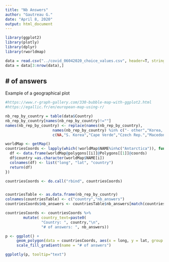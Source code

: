 ```yaml
---
title: "Nb Answers"
author: "Gautreau G."
date: "April 8, 2020"
output: html_document
---
```


```r
library(ggplot2)
library(plotly)
library(dplyr)
library(rworldmap)

data = read.csv("../covid_06042020_choice_values.csv", header=T, stringsAsFactors=F)
data = data[3:nrow(data),]
```

## # of answers

Example of a geographical plot

```r
#https://www.r-graph-gallery.com/330-bubble-map-with-ggplot2.html
#https://egallic.fr/en/european-map-using-r/

nb_rep_by_country = table(data$Country)
nb_rep_by_country[names(nb_rep_by_country)!=""]
names(nb_rep_by_country) <- replace(names(nb_rep_by_country), 
                     names(nb_rep_by_country) %in% c("- other","Korea, South","Cabo Verde","Czech Republic","North Macedonia","Bosnia and Herzegovina","Korea, North","The Bahamas","Dominican Republic","Côte d’Ivoire","Congo, Democratic Republic of the","Congo, Republic of the","Micronesia, Federated States of","Sudan, South","Guinea-Bissau","Antigua and Barbuda","Saint Vincent and the Grenadines"), 
                     c(NA,"S. Korea","Cape Verde","Czech Rep.","Macedonia","Bosnia and Herz.","N. Korea","Bahamas","Dominican Rep. Dominica","Ivory Coast","Congo (Kinshasa)","Congo (Brazzaville)","Micronesia","S. Sudan","Guinea Bissau","Antigua and Barb.","St. Vin. and Gren."))

worldMap <- getMap()
countriesCoords <- lapply(which(!worldMap$NAME%in%c("Antarctica")), function(i){
  df <- data.frame(worldMap@polygons[[i]]@Polygons[[1]]@coords)
  df$country =as.character(worldMap$NAME[i])
  colnames(df) <- list("long", "lat", "country")
  return(df)
})

countriesCoords <- do.call("rbind", countriesCoords)


countriesTable <- as.data.frame(nb_rep_by_country)
colnames(countriesTable) <- c("country","nb_answers")
countriesCoords$nb_answers <- countriesTable$nb_answers[match(countriesCoords$country,countriesTable$country)]

countriesCoords <- countriesCoords %>%
        mutate( country_text=paste0(
                "Country: ", country,"\n",
                "# of answers: ", nb_answers))

p <- ggplot() + 
     geom_polygon(data = countriesCoords, aes(x = long, y = lat, group = country, fill = nb_answers,text=country_text), colour = "black", size = 0.1) +
     scale_fill_gradient(name = "# of answers")

ggplotly(p, tooltip="text")
```
